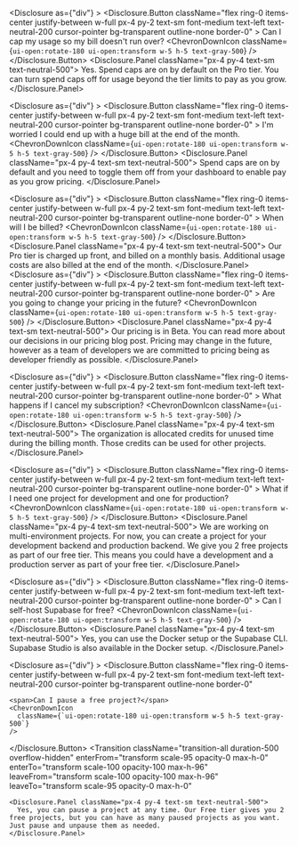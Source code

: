 

<Disclosure as={"div"} >
  <Disclosure.Button
        className="flex ring-0 items-center justify-between w-full px-4 py-2 text-sm font-medium text-left text-neutral-200 cursor-pointer bg-transparent outline-none border-0"
    >
    <span>Can I cap my usage so my bill doesn't run over?</span>
    <ChevronDownIcon
            className={`ui-open:rotate-180 ui-open:transform w-5 h-5 text-gray-500`}
        />
    </Disclosure.Button>
    <Transition
        className="transition-all duration-500 overflow-hidden"
        enterFrom="transform scale-95 opacity-0 max-h-0"
        enterTo="transform scale-100 opacity-100 max-h-96"
        leaveFrom="transform scale-100 opacity-100 max-h-96"
        leaveTo="transform scale-95 opacity-0 max-h-0"
    >
        <Disclosure.Panel className="px-4 py-4 text-sm text-neutral-500">
        Yes. Spend caps are on by default on the Pro tier. You can turn spend caps off for usage beyond the tier limits to pay as you grow.
        </Disclosure.Panel>
    </Transition>
</Disclosure>

<Disclosure as={"div"} >
  <Disclosure.Button
        className="flex ring-0 items-center justify-between w-full px-4 py-2 text-sm font-medium text-left text-neutral-200 cursor-pointer bg-transparent outline-none border-0"
    >
    <span>I'm worried I could end up with a huge bill at the end of the month.</span>
    <ChevronDownIcon
            className={`ui-open:rotate-180 ui-open:transform w-5 h-5 text-gray-500`}
        />
    </Disclosure.Button>
    <Transition
        className="transition-all duration-500 overflow-hidden"
        enterFrom="transform scale-95 opacity-0 max-h-0"
        enterTo="transform scale-100 opacity-100 max-h-96"
        leaveFrom="transform scale-100 opacity-100 max-h-96"
        leaveTo="transform scale-95 opacity-0 max-h-0"
    >
        <Disclosure.Panel className="px-4 py-4 text-sm text-neutral-500">
        Spend caps are on by default and you need to toggle them off from your dashboard to enable pay as you grow pricing.
        </Disclosure.Panel>
    </Transition>
</Disclosure>

<Disclosure as={"div"} >
  <Disclosure.Button
        className="flex ring-0 items-center justify-between w-full px-4 py-2 text-sm font-medium text-left text-neutral-200 cursor-pointer bg-transparent outline-none border-0"
    >
    <span>When will I be billed?</span>
    <ChevronDownIcon
            className={`ui-open:rotate-180 ui-open:transform w-5 h-5 text-gray-500`}
        />
    </Disclosure.Button>
    <Transition
        className="transition-all duration-500 overflow-hidden"
        enterFrom="transform scale-95 opacity-0 max-h-0"
        enterTo="transform scale-100 opacity-100 max-h-96"
        leaveFrom="transform scale-100 opacity-100 max-h-96"
        leaveTo="transform scale-95 opacity-0 max-h-0"
    >
        <Disclosure.Panel className="px-4 py-4 text-sm text-neutral-500">
        Our Pro tier is charged up front, and billed on a monthly basis. Additional usage costs are also billed at the end of the month.
        </Disclosure.Panel>
    </Transition>
</Disclosure>
<Disclosure as={"div"} >
  <Disclosure.Button
        className="flex ring-0 items-center justify-between w-full px-4 py-2 text-sm font-medium text-left text-neutral-200 cursor-pointer bg-transparent outline-none border-0"
    >
    <span>Are you going to change your pricing in the future?</span>
    <ChevronDownIcon
            className={`ui-open:rotate-180 ui-open:transform w-5 h-5 text-gray-500`}
        />
    </Disclosure.Button>
    <Transition
        className="transition-all duration-500 overflow-hidden"
        enterFrom="transform scale-95 opacity-0 max-h-0"
        enterTo="transform scale-100 opacity-100 max-h-96"
        leaveFrom="transform scale-100 opacity-100 max-h-96"
        leaveTo="transform scale-95 opacity-0 max-h-0"
    >
        <Disclosure.Panel className="px-4 py-4 text-sm text-neutral-500">
        Our pricing is in Beta. You can read more about our decisions in our pricing blog post. Pricing may change in the future, however as a team of developers we are committed to pricing being as developer friendly as possible.
        </Disclosure.Panel>
    </Transition>
</Disclosure>

<Disclosure as={"div"} >
  <Disclosure.Button
        className="flex ring-0 items-center justify-between w-full px-4 py-2 text-sm font-medium text-left text-neutral-200 cursor-pointer bg-transparent outline-none border-0"
    >
    <span>What happens if I cancel my subscription?</span>
    <ChevronDownIcon
            className={`ui-open:rotate-180 ui-open:transform w-5 h-5 text-gray-500`}
        />
    </Disclosure.Button>
    <Transition
        className="transition-all duration-500 overflow-hidden"
        enterFrom="transform scale-95 opacity-0 max-h-0"
        enterTo="transform scale-100 opacity-100 max-h-96"
        leaveFrom="transform scale-100 opacity-100 max-h-96"
        leaveTo="transform scale-95 opacity-0 max-h-0"
    >
        <Disclosure.Panel className="px-4 py-4 text-sm text-neutral-500">
        The organization is allocated credits for unused time during the billing month. Those credits can be used for other projects.
        </Disclosure.Panel>
    </Transition>
</Disclosure>

<Disclosure as={"div"} >
  <Disclosure.Button
        className="flex ring-0 items-center justify-between w-full px-4 py-2 text-sm font-medium text-left text-neutral-200 cursor-pointer bg-transparent outline-none border-0"
    >
    <span>What if I need one project for development and one for production?</span>
    <ChevronDownIcon
            className={`ui-open:rotate-180 ui-open:transform w-5 h-5 text-gray-500`}
        />
    </Disclosure.Button>
    <Transition
        className="transition-all duration-500 overflow-hidden"
        enterFrom="transform scale-95 opacity-0 max-h-0"
        enterTo="transform scale-100 opacity-100 max-h-96"
        leaveFrom="transform scale-100 opacity-100 max-h-96"
        leaveTo="transform scale-95 opacity-0 max-h-0"
    >
        <Disclosure.Panel className="px-4 py-4 text-sm text-neutral-500">
            We are working on multi-environment projects. For now, you can create a project for your development backend and production backend. We give you 2 free projects as part of our free tier. This means you could have a development and a production server as part of your free tier.
        </Disclosure.Panel>
    </Transition>
</Disclosure>

<Disclosure as={"div"} >
  <Disclosure.Button
        className="flex ring-0 items-center justify-between w-full px-4 py-2 text-sm font-medium text-left text-neutral-200 cursor-pointer bg-transparent outline-none border-0"
    >
    <span>Can I self-host Supabase for free?</span>
    <ChevronDownIcon
            className={`ui-open:rotate-180 ui-open:transform w-5 h-5 text-gray-500`}
        />
    </Disclosure.Button>
    <Transition
        className="transition-all duration-500 overflow-hidden"
        enterFrom="transform scale-95 opacity-0 max-h-0"
        enterTo="transform scale-100 opacity-100 max-h-96"
        leaveFrom="transform scale-100 opacity-100 max-h-96"
        leaveTo="transform scale-95 opacity-0 max-h-0"
    >
        <Disclosure.Panel className="px-4 py-4 text-sm text-neutral-500">
            Yes, you can use the Docker setup or the Supabase CLI. Supabase Studio is also available in the Docker setup.
        </Disclosure.Panel>
    </Transition>
</Disclosure>

<Disclosure as={"div"} >
  <Disclosure.Button
    className="flex ring-0 items-center justify-between w-full px-4 py-2 text-sm font-medium text-left text-neutral-200 cursor-pointer bg-transparent outline-none border-0"
  >
    <span>Can I pause a free project?</span>
    <ChevronDownIcon
      className={`ui-open:rotate-180 ui-open:transform w-5 h-5 text-gray-500`}
    />
  </Disclosure.Button>
  <Transition
    className="transition-all duration-500 overflow-hidden"
    enterFrom="transform scale-95 opacity-0 max-h-0"
    enterTo="transform scale-100 opacity-100 max-h-96"
    leaveFrom="transform scale-100 opacity-100 max-h-96"
    leaveTo="transform scale-95 opacity-0 max-h-0"
  >
    <Disclosure.Panel className="px-4 py-4 text-sm text-neutral-500">
      Yes, you can pause a project at any time. Our Free tier gives you 2 free projects, but you can have as many paused projects as you want. Just pause and unpause them as needed.
    </Disclosure.Panel>
  </Transition>
</Disclosure>
